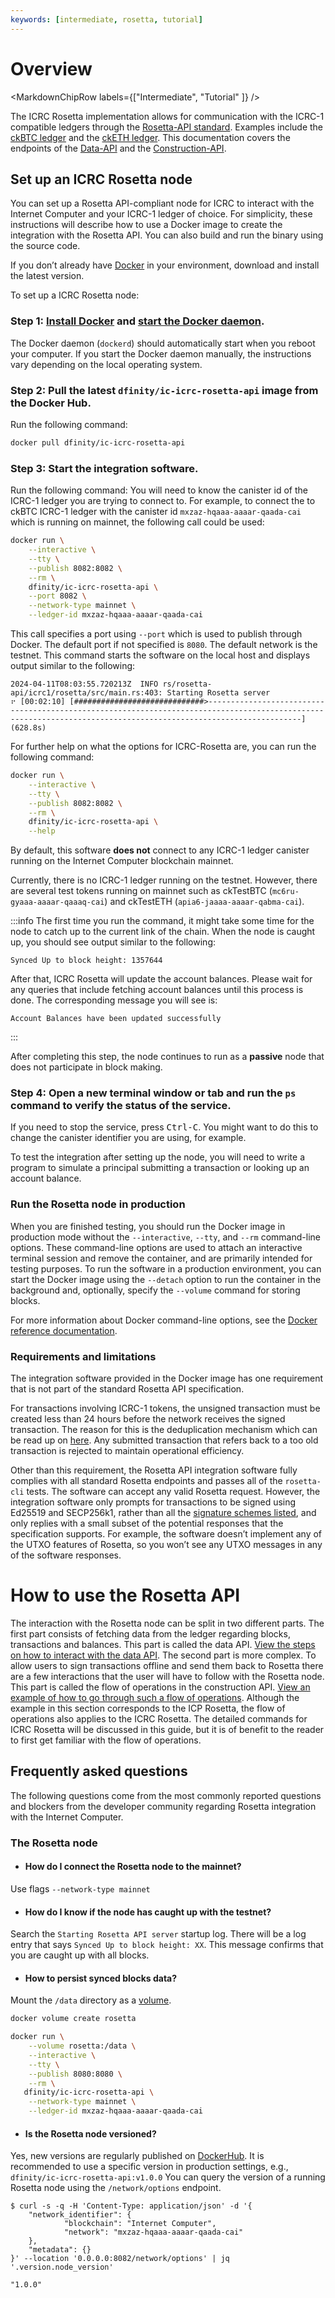 ```yaml
---
keywords: [intermediate, rosetta, tutorial]
---
```



# Overview
<MarkdownChipRow labels={["Intermediate", "Tutorial" ]} />

The ICRC Rosetta implementation allows for communication with the ICRC-1 compatible ledgers through the [Rosetta-API standard](https://docs.cloud.coinbase.com/rosetta/docs/welcome). Examples include the [ckBTC ledger](https://dashboard.internetcomputer.org/canister/mxzaz-hqaaa-aaaar-qaada-cai) and the [ckETH ledger](https://dashboard.internetcomputer.org/canister/ss2fx-dyaaa-aaaar-qacoq-cai).
This documentation covers the endpoints of the [Data-API](/docs/developer-docs/defi/rosetta/icrc_rosetta/data_api/index.mdx) and the [Construction-API](/docs/developer-docs/defi/rosetta/icrc_rosetta/construction_api/index.mdx). 

## Set up an ICRC Rosetta node

You can set up a Rosetta API-compliant node for ICRC to interact with the Internet Computer and your ICRC-1 ledger of choice.
For simplicity, these instructions will describe how to use a Docker image to create the integration with the Rosetta API.
You can also build and run the binary using the source code.

If you don’t already have [Docker](https://docs.docker.com/get-docker/) in your environment, download and install the latest version.

To set up a ICRC Rosetta node:

### Step 1:  [Install Docker](https://docs.docker.com/get-docker/) and [start the Docker daemon](https://docs.docker.com/config/daemon/).

The Docker daemon (`dockerd`) should automatically start when you reboot your computer. If you start the Docker daemon manually, the instructions vary depending on the local operating system.

### Step 2:  Pull the latest `dfinity/ic-icrc-rosetta-api` image from the Docker Hub.

Run the following command:

``` bash
docker pull dfinity/ic-icrc-rosetta-api
```

### Step 3: Start the integration software.

Run the following command:
You will need to know the canister id of the ICRC-1 ledger you are trying to connect to. For example, to connect the to ckBTC ICRC-1 ledger with the canister id `mxzaz-hqaaa-aaaar-qaada-cai` which is running on mainnet, the following call could be used: 
``` bash
docker run \
    --interactive \
    --tty \
    --publish 8082:8082 \
    --rm \
    dfinity/ic-icrc-rosetta-api \
    --port 8082 \
    --network-type mainnet \
    --ledger-id mxzaz-hqaaa-aaaar-qaada-cai
```
This call specifies a port using `--port` which is used to publish through Docker. 
The default port if not specified is `8080`. The default network is the testnet. 
This command starts the software on the local host and displays output similar to the following:

    2024-04-11T08:03:55.720213Z  INFO rs/rosetta-api/icrc1/rosetta/src/main.rs:403: Starting Rosetta server
    ⠖ [00:02:10] [#############################>-----------------------------------------------------------------------------------------------------------------------------------------------------------------] (628.8s) 

For further help on what the options for ICRC-Rosetta are, you can run the following command:
``` bash
docker run \
    --interactive \
    --tty \
    --publish 8082:8082 \
    --rm \
    dfinity/ic-icrc-rosetta-api \
    --help
```

By default, this software **does not** connect to any ICRC-1 ledger canister running on the Internet Computer blockchain mainnet.

Currently, there is no ICRC-1 ledger running on the testnet. However, there are several test tokens running on mainnet such as ckTestBTC (`mc6ru-gyaaa-aaaar-qaaaq-cai`) and ckTestETH (`apia6-jaaaa-aaaar-qabma-cai`). 

:::info
The first time you run the command, it might take some time for the node to catch up to the current link of the chain.
When the node is caught up, you should see output similar to the following:

    Synced Up to block height: 1357644

After that, ICRC Rosetta will update the account balances. Please wait for any queries that include fetching account balances until this process is done. 
The corresponding message you will see is:

    Account Balances have been updated successfully

:::



After completing this step, the node continues to run as a **passive** node that does not participate in block making.

### Step 4:  Open a new terminal window or tab and run the `ps` command to verify the status of the service.

If you need to stop the service, press <kbd>Ctrl-C</kbd>. You might want to do this to change the canister identifier you are using, for example.

To test the integration after setting up the node, you will need to write a program to simulate a principal submitting a transaction or looking up an account balance.

### Run the Rosetta node in production

When you are finished testing, you should run the Docker image in production mode without the `--interactive`, `--tty`, and `--rm` command-line options.
These command-line options are used to attach an interactive terminal session and remove the container, and are primarily intended for testing purposes.
To run the software in a production environment, you can start the Docker image using the `--detach` option to run the container in the background and, optionally, specify the `--volume` command for storing blocks.

For more information about Docker command-line options, see the [Docker reference documentation](https://docs.docker.com/engine/reference/commandline/run/).

### Requirements and limitations

The integration software provided in the Docker image has one requirement that is not part of the standard Rosetta API specification.

For transactions involving ICRC-1 tokens, the unsigned transaction must be created less than 24 hours before the network receives the signed transaction.
The reason for this is the deduplication mechanism which can be read up on [here](https://github.com/dfinity/ICRC-1/blob/main/standards/ICRC-1/README.md#transaction_deduplication).
Any submitted transaction that refers back to a too old transaction is rejected to maintain operational efficiency.

Other than this requirement, the Rosetta API integration software fully complies with all standard Rosetta endpoints and passes all of the `rosetta-cli` tests.
The software can accept any valid Rosetta request.
However, the integration software only prompts for transactions to be signed using Ed25519 and SECP256k1, rather than all the [signature schemes listed](https://www.rosetta-api.org/docs/models/SignatureType.html#values), and only replies with a small subset of the potential responses that the specification supports.
For example, the software doesn’t implement any of the UTXO features of Rosetta, so you won’t see any UTXO messages in any of the software responses.


# How to use the Rosetta API
The interaction with the Rosetta node can be split in two different parts. The first part consists of fetching data from the ledger regarding blocks, transactions and balances. This part is called the data API. [View the steps on how to interact with the data API](/docs/developer-docs/defi/rosetta/icrc_rosetta/data_api/index.mdx). 
The second part is more complex. To allow users to sign transactions offline and send them back to Rosetta there are a few interactions that the user will have to follow with the Rosetta node. This part is called the flow of operations in the construction API. [View an example of how to go through such a flow of operations](/docs/developer-docs/defi/rosetta/icp_rosetta/construction_api/index.mdx). Although the example in this section corresponds to the ICP Rosetta, the flow of operations also applies to the ICRC Rosetta. The detailed commands for ICRC Rosetta will be discussed in this guide, but it is of benefit to the reader to first get familiar with the flow of operations. 

## Frequently asked questions
The following questions come from the most commonly reported questions and blockers from the developer community regarding Rosetta integration with the Internet Computer.

### The Rosetta node

- #### How do I connect the Rosetta node to the mainnet?
Use flags `--network-type mainnet`

- #### How do I know if the node has caught up with the testnet?
Search the `Starting Rosetta API server` startup log. There will be a log entry that says `Synced Up to block height: XX`.
This message confirms that you are caught up with all blocks.

- #### How to persist synced blocks data?
Mount the `/data` directory as a [volume](https://docs.docker.com/storage/volumes/).

```bash
docker volume create rosetta
```
```bash
docker run \
    --volume rosetta:/data \
    --interactive \
    --tty \
    --publish 8080:8080 \
    --rm \
   dfinity/ic-icrc-rosetta-api \
    --network-type mainnet \
    --ledger-id mxzaz-hqaaa-aaaar-qaada-cai
```

- #### Is the Rosetta node versioned?
Yes, new versions are regularly published on [DockerHub](https://hub.docker.com/r/dfinity/ic-icrc-rosetta-api/tags).
It is recommended to use a specific version in production settings, e.g., `dfinity/ic-icrc-rosetta-api:v1.0.0`
You can query the version of a running Rosetta node using the `/network/options` endpoint.

```console
$ curl -s -q -H 'Content-Type: application/json' -d '{
    "network_identifier": {
            "blockchain": "Internet Computer",
            "network": "mxzaz-hqaaa-aaaar-qaada-cai"
    },
    "metadata": {}
}' --location '0.0.0.0:8082/network/options' | jq '.version.node_version'

"1.0.0"
```